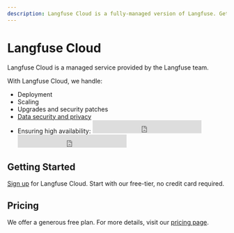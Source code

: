 ```yaml
---
description: Langfuse Cloud is a fully-managed version of Langfuse. Get started without a credit card and take advantage of our generous free-tier.
---
```


# Langfuse Cloud

Langfuse Cloud is a managed service provided by the Langfuse team.

With Langfuse Cloud, we handle:

- Deployment
- Scaling
- Upgrades and security patches
- [Data security and privacy](/docs/data-security-privacy)
- Ensuring high availability:
  <iframe
    src="https://status.langfuse.com/badge?theme=dark"
    width="250"
    height="30"
    frameborder="0"
    className="hidden dark:inline-block -mt-1"
    style={{
      colorScheme: "light", // Fixes incompatibility with Tailwind dark mode
    }}
  ></iframe>
  <iframe
    src="https://status.langfuse.com/badge?theme=light"
    width="250"
    height="30"
    frameborder="0"
    className="inline-block dark:hidden -mt-1"
    style={{
      colorScheme: "light", // Fixes incompatibility with Tailwind dark mode
    }}
  ></iframe>

## Getting Started

[Sign up](https://cloud.langfuse.com/auth/sign-up) for Langfuse Cloud. Start with our free-tier, no credit card required.

## Pricing

We offer a generous free plan. For more details, visit our [pricing page](/pricing).
